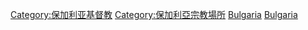 [[Category:保加利亚基督教|Category:保加利亚基督教]]
[[Category:保加利亞宗教場所|Category:保加利亞宗教場所]]
[[Category:歐洲教堂|Bulgaria]]
[[Category:各国教堂|Bulgaria]]